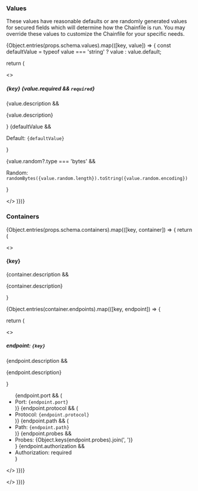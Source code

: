 <h3 className="nx-font-semibold nx-tracking-tight nx-text-slate-900 dark:nx-text-slate-100 nx-mt-8 nx-text-2xl">
  Values
</h3>

These values have reasonable defaults or are randomly generated values for secured fields
which will determine how the Chainfile is run.
You may override these values to customize the Chainfile for your specific needs.

{Object.entries(props.schema.values).map(([key, value]) => {
const defaultValue = typeof value === 'string' ? value : value.default;

return (

<>
<h5>{key} {value.required && <code className="nx-text-xs nx-font-normal">required</code>}</h5>

{value.description && <p>{value.description}</p>}
{defaultValue && <p>Default: <code>{defaultValue}</code></p>}

{value.random?.type === 'bytes' && <p>Random: <code>randomBytes({value.random.length}).toString({value.random.encoding})</code></p>}

</>
)})}

<h3 className="nx-font-semibold nx-tracking-tight nx-text-slate-900 dark:nx-text-slate-100 nx-mt-8 nx-text-2xl">
  Containers
</h3>

{Object.entries(props.schema.containers).map(([key, container]) => {
return (

<>
<h4>{key}</h4>

{container.description && <p>{container.description}</p>}

{Object.entries(container.endpoints).map(([key, endpoint]) => {

return (

<>

<h5>
  endpoint: <code>{key}</code>
</h5>

{endpoint.description && <p>{endpoint.description}</p>}

<ul>
  {endpoint.port && (
    <li>
      Port: <code>{endpoint.port}</code>
    </li>
  )}
  {endpoint.protocol && (
    <li>
      Protocol: <code>{endpoint.protocol}</code>
    </li>
  )}
  {endpoint.path && (
    <li>
      Path: <code>{endpoint.path}</code>
    </li>
  )}
  {endpoint.probes && <li>Probes: {Object.keys(endpoint.probes).join(', ')}</li>}
  {endpoint.authorization && <li>Authorization: required</li>}
</ul>

</>
)})}

</>
)})}
